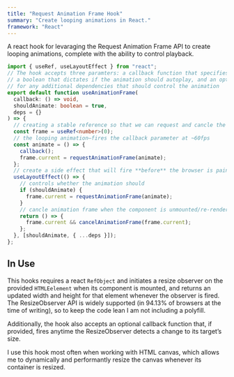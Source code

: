 ```yaml
---
title: "Request Animation Frame Hook"
summary: "Create looping animations in React."
framework: "React"
---
```


A react hook for levaraging the Request Animation Frame API to create looping animations, complete with the ability to control playback.

```ts title="useAnimationFrame.ts"
import { useRef, useLayoutEffect } from "react";
// The hook accepts three paramters: a callback function that specifies the animation,
// a boolean that dictates if the animation should autoplay, and an optional object
// for any additional dependencies that should control the animation
export default function useAnimationFrame(
  callback: () => void,
  shouldAnimate: boolean = true,
  deps = {}
) => {
  // creating a stable reference so that we can request and cancle the animation frame
  const frame = useRef<number>(0);
  // the looping animation—fires the callback parameter at ~60fps
  const animate = () => {
    callback();
    frame.current = requestAnimationFrame(animate);
  };
  // create a side effect that will fire **before** the browser is painted
  useLayoutEffect(() => {
    // controls whether the animation should
    if (shouldAnimate) {
      frame.current = requestAnimationFrame(animate);
    }
    // cancle animation frame when the component is unmounted/re-rendered
    return () => {
      frame.current && cancelAnimationFrame(frame.current);
    };
  }, [shouldAnimate, { ...deps }]);
};
```

## In Use

This hooks requires a react `RefObject` and initiates a resize observer on the provided `HTMLEelement` when its component is mounted, and returns an updated width and height for that element whenever the observer is fired. The ResizeObserver API is widely supported (in 94.13% of browsers at the time of writing), so to keep the code lean I am not including a polyfill.

Additionally, the hook also accepts an optional callback function that, if provided, fires anytime the ResizeObserver detects a change to its target’s size.

I use this hook most often when working with HTML canvas, which allows me to dynamically and performantly resize the canvas whenever its container is resized.

<ReactRAF />
